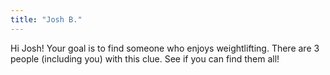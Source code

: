 ```yaml
---
title: "Josh B."
---
```


Hi Josh! Your goal is to find someone who enjoys weightlifting. There are 3 people (including you) with this clue. See if you can find them all!
